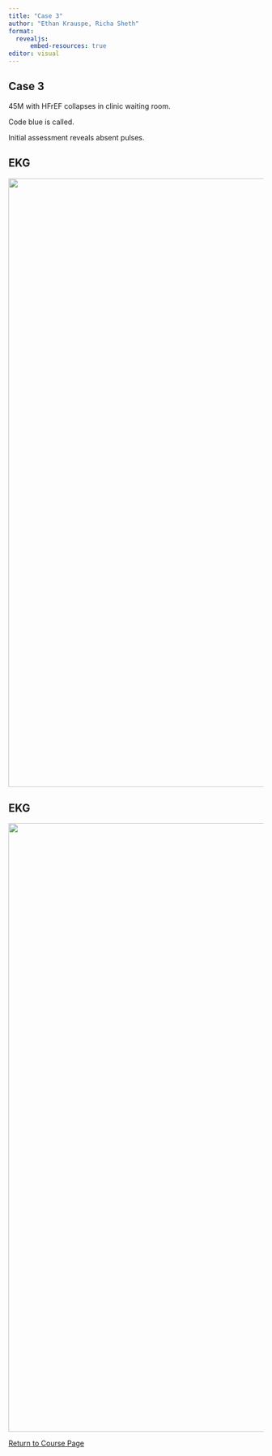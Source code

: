 ```yaml
---
title: "Case 3"
author: "Ethan Krauspe, Richa Sheth"
format: 
  revealjs:
      embed-resources: true
editor: visual
---
```


## Case 3

45M with HFrEF collapses in clinic waiting room.

Code blue is called.

Initial assessment reveals absent pulses. 

## EKG

![](images/clipboard-584294119.png){width="1200"}

## EKG

![](images/clipboard-2930864057.png){width="1200"}

[Return to Course Page](../ "Course Page")
